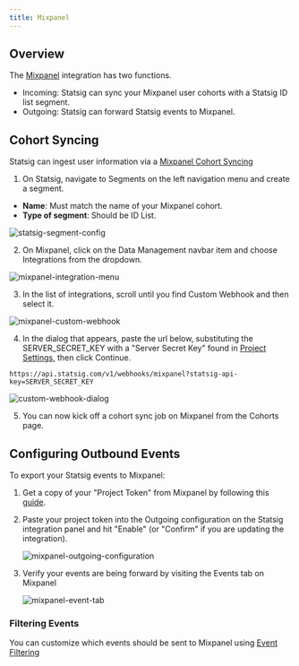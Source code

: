 ```yaml
---
title: Mixpanel
---
```


## Overview

The [Mixpanel](https://mixpanel.com/) integration has two functions.

- Incoming: Statsig can sync your Mixpanel user cohorts with a Statsig ID list segment.
- Outgoing: Statsig can forward Statsig events to Mixpanel.

## Cohort Syncing

Statsig can ingest user information via a [Mixpanel Cohort Syncing](https://developer.mixpanel.com/docs/cohort-webhooks)

1. On Statsig, navigate to Segments on the left navigation menu and create a segment.

- **Name**: Must match the name of your Mixpanel cohort.
- **Type of segment**: Should be ID List.

![statsig-segment-config](https://user-images.githubusercontent.com/95646168/195177166-07b0f568-836c-4ae8-ba93-e4f1da64bd39.png)

2. On Mixpanel, click on the Data Management navbar item and choose Integrations from
   the dropdown.

![mixpanel-integration-menu](https://user-images.githubusercontent.com/95646168/195173611-170f02df-543f-4198-8589-7db313f4dd9f.png)

3. In the list of integrations, scroll until you find Custom Webhook and then
   select it.

![mixpanel-custom-webhook](https://user-images.githubusercontent.com/95646168/195173845-73ac1d5b-94b4-4daf-bf36-102eabd5d1fe.png)

4. In the dialog that appears, paste the url below, substituting the
   SERVER_SECRET_KEY with a "Server Secret Key" found in [Project Settings](https://console.statsig.com/api_keys), then click Continue.

```
https://api.statsig.com/v1/webhooks/mixpanel?statsig-api-key=SERVER_SECRET_KEY
```

![custom-webhook-dialog](https://user-images.githubusercontent.com/95646168/195174446-d3e8078c-ebaf-4ed4-bb5b-f8195694bade.png)

5. You can now kick off a cohort sync job on Mixpanel from the Cohorts page.

## Configuring Outbound Events

To export your Statsig events to Mixpanel:

1. Get a copy of your "Project Token" from Mixpanel by following this [guide](https://help.mixpanel.com/hc/en-us/articles/115004502806-Find-Project-Token-).

2. Paste your project token into the Outgoing configuration on the Statsig integration panel and hit "Enable" (or "Confirm" if you are updating the integration).

   ![mixpanel-outgoing-configuration](https://user-images.githubusercontent.com/95646168/195172632-e14fe03f-377f-435f-92ca-60fe20da4746.png)

3. Verify your events are being forward by visiting the Events tab on Mixpanel

   ![mixpanel-event-tab](https://user-images.githubusercontent.com/95646168/195172678-8ff14bfe-6400-4660-b1dd-fef1780ddcd5.png)

### Filtering Events

You can customize which events should be sent to Mixpanel using [Event Filtering](/integrations/event_filtering#outoing-event-filtering)
